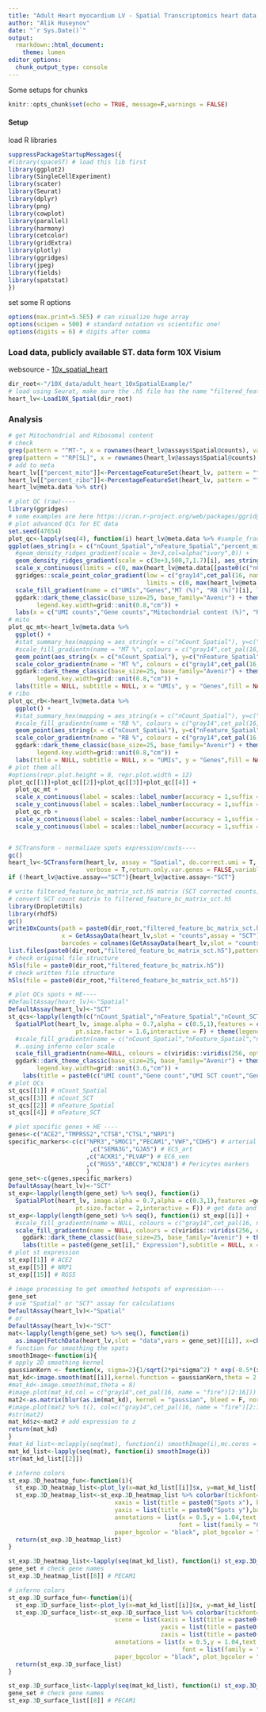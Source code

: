 ```yaml
---
title: "Adult Heart myocardium LV - Spatial Transcriptomics heart data 10X Visium"
author: "Alik Huseynov"
date: "`r Sys.Date()`"
output: 
  rmarkdown::html_document:
    theme: lumen
editor_options: 
  chunk_output_type: console
---
```


Some setups for chunks
```r
knitr::opts_chunk$set(echo = TRUE, message=F,warnings = FALSE)
```
#### Setup
load R libraries
```r
suppressPackageStartupMessages({
#library(spaceST) # load this lib first
library(ggplot2)
library(SingleCellExperiment)
library(scater)
library(Seurat)
library(dplyr)
library(png)
library(cowplot)
library(parallel)
library(harmony)
library(cetcolor)
library(gridExtra)
library(plotly)
library(ggridges)
library(jpeg)
library(fields)
library(spatstat)
})
```

set some R options
```r
options(max.print=5.5E5) # can visualize huge array
options(scipen = 500) # standard notation vs scientific one!
options(digits = 6) # digits after comma
```

### Load data, publicly available ST. data form 10X Visium
websource - [10x_spatial_heart](https://support.10xgenomics.com/spatial-gene-expression/datasets/1.1.0/V1_Human_Heart)
```r
dir_root<-"/10X_data/adult_heart_10xSpatialExample/"
# load using Seurat, make sure the .h5 file has the name "filtered_feature_bc_matrix.h5"
heart_lv<-Load10X_Spatial(dir_root)
```

### Analysis 
```r
# get Mitochondrial and Ribosomal content
# check
grep(pattern = "^MT-", x = rownames(heart_lv@assays$Spatial@counts), value = T)
grep(pattern = "^RP[SL]", x = rownames(heart_lv@assays$Spatial@counts), value = T)
# add to meta
heart_lv[["percent_mito"]]<-PercentageFeatureSet(heart_lv, pattern = "^MT")
heart_lv[["percent_ribo"]]<-PercentageFeatureSet(heart_lv, pattern = "^RP[SL]")
heart_lv@meta.data %>% str()

# plot QC (raw)----
library(ggridges)
# some examples are here https://cran.r-project.org/web/packages/ggridges/vignettes/introduction.html
# plot advanced QCs for EC data
set.seed(47654)
plot_qc<-lapply(seq(4), function(i) heart_lv@meta.data %>% #sample_frac(1) %>%
ggplot(aes_string(x = c("nCount_Spatial","nFeature_Spatial","percent_mito","percent_ribo")[i], y = c("orig.ident"), fill = c("..x.."))) +
  #geom_density_ridges_gradient(scale = 3e+3,col=alpha("ivory",0)) +
  geom_density_ridges_gradient(scale = c(3e+3,500,7,1.7)[i], aes_string(point_fill = c("..x.."),point_color=c("..x..")),point_size = 0.1,col=alpha("cyan",0),jittered_points = TRUE,position = position_raincloud(height = 0.2)) +
  scale_x_continuous(limits = c(0, max(heart_lv@meta.data[[paste0(c("nCount_Spatial","nFeature_Spatial","percent_mito","percent_ribo")[i])]]))) +
  ggridges::scale_point_color_gradient(low = c("gray14",cet_pal(16, name = "fire")[2:8]),high = cet_pal(16, name = "fire")[9:16],
                                       limits = c(0, max(heart_lv@meta.data[[paste0(c("nCount_Spatial","nFeature_Spatial","percent_mito","percent_ribo")[i])]]))) +
  scale_fill_gradient(name = c("UMIs","Genes","MT (%)", "RB (%)")[i], low = c("gray14",cet_pal(16, name = "fire")[2:8]),high = cet_pal(16, name = "fire")[9:16],limits = c(0, max(heart_lv@meta.data[[paste0(c("nCount_Spatial","nFeature_Spatial","percent_mito","percent_ribo")[i])]]))) +
  ggdark::dark_theme_classic(base_size=25, base_family="Avenir") + theme(legend.text=element_text(size=25),legend.position="right", legend.key.height=grid::unit(2.5,"cm"),
        legend.key.width=grid::unit(0.8,"cm")) + 
  labs(x = c("UMI counts","Gene counts","Mitochondrial content (%)", "Ribosomal content (%)")[i], y = NULL,fill = NA) + coord_flip())
# mito
plot_qc_mt<-heart_lv@meta.data %>%
  ggplot() +
  #stat_summary_hex(mapping = aes_string(x = c("nCount_Spatial"), y=c("nFeature_Spatial"), z=c("percent_mito")),bins = 150,fun = function(i) mean(i)) +
  #scale_fill_gradientn(name = "MT %", colours = c("gray14",cet_pal(16, name = "fire")[2:16])) +
  geom_point(aes_string(x = c("nCount_Spatial"), y=c("nFeature_Spatial"), color=c("percent_mito"))) +
  scale_color_gradientn(name = "MT %", colours = c("gray14",cet_pal(16, name = "fire")[2:16])) +
  ggdark::dark_theme_classic(base_size=25, base_family="Avenir") + theme(legend.text=element_text(size=25),legend.position="right", legend.key.height=grid::unit(2.5,"cm"),
        legend.key.width=grid::unit(0.8,"cm")) + 
  labs(title = NULL, subtitle = NULL, x = "UMIs", y = "Genes",fill = NA)
# ribo
plot_qc_rb<-heart_lv@meta.data %>% 
  ggplot() +
  #stat_summary_hex(mapping = aes_string(x = c("nCount_Spatial"), y=c("nFeature_Spatial"), z=c("percent_ribo")),bins = 150,fun = function(i) mean(i)) +
  #scale_fill_gradientn(name = "RB %", colours = c("gray14",cet_pal(16, name = "fire")[2:16])) +
  geom_point(aes_string(x = c("nCount_Spatial"), y=c("nFeature_Spatial"), color=c("percent_ribo"))) +
  scale_color_gradientn(name = "RB %", colours = c("gray14",cet_pal(16, name = "fire")[2:16])) +
  ggdark::dark_theme_classic(base_size=25, base_family="Avenir") + theme(legend.text=element_text(size=25),legend.position="right", legend.key.height=grid::unit(2.5,"cm"),
        legend.key.width=grid::unit(0.8,"cm")) + 
  labs(title = NULL, subtitle = NULL, x = "UMIs", y = "Genes",fill = NA)
# plot them all
#options(repr.plot.height = 8, repr.plot.width = 12)
plot_qc[[1]]+plot_qc[[2]]+plot_qc[[3]]+plot_qc[[4]] +
  plot_qc_mt +
  scale_x_continuous(label = scales::label_number(accuracy = 1,suffix = "K", scale = 1/1000)) +
  scale_y_continuous(label = scales::label_number(accuracy = 1,suffix = "K", scale = 1/1000)) + 
  plot_qc_rb +
  scale_x_continuous(label = scales::label_number(accuracy = 1,suffix = "K", scale = 1/1000)) +
  scale_y_continuous(label = scales::label_number(accuracy = 1,suffix = "K", scale = 1/1000))


# SCTransform - normaliaze spots expression/couts----
gc()
heart_lv<-SCTransform(heart_lv, assay = "Spatial", do.correct.umi = T, vars.to.regress = c("percent_mito","percent_ribo"), 
                      verbose = T,return.only.var.genes = FALSE,variable.features.n = 5000)
if (!heart_lv@active.assay=="SCT"){heart_lv@active.assay<-"SCT"}

# write filtered_feature_bc_matrix_sct.h5 matrix (SCT corrected counts)----
# convert SCT count matrix to filtered_feature_bc_matrix_sct.h5
library(DropletUtils)
library(rhdf5)
gc()
write10xCounts(path = paste0(dir_root,"filtered_feature_bc_matrix_sct.h5"), type = c("HDF5"), overwrite = T,version = "3",
               x = GetAssayData(heart_lv,slot = "counts",assay = "SCT"), genome = "GRCh38", 
               barcodes = colnames(GetAssayData(heart_lv,slot = "counts",assay = "SCT")), gene.id = rownames(GetAssayData(heart_lv,slot = "counts",assay = "SCT")))
list.files(paste0(dir_root,"filtered_feature_bc_matrix_sct.h5"),pattern = "_sct.h5")
# check original file structure
h5ls(file = paste0(dir_root,"filtered_feature_bc_matrix.h5"))
# check written file structure
h5ls(file = paste0(dir_root,"filtered_feature_bc_matrix_sct.h5"))

# plot QCs spots + HE----
#DefaultAssay(heart_lv)<-"Spatial"
DefaultAssay(heart_lv)<-"SCT"
st_qcs<-lapply(length(c("nCount_Spatial","nFeature_Spatial","nCount_SCT","nFeature_SCT","percent_mito","percent_ribo")) %>% seq(), function(i) 
  SpatialPlot(heart_lv, image.alpha = 0.7,alpha = c(0.5,1),features = c("nCount_Spatial","nFeature_Spatial","nCount_SCT","nFeature_SCT","percent_mito","percent_ribo")[i],slot = "data",
                   pt.size.factor = 1.6,interactive = F) + theme(legend.position = "right") + 
  #scale_fill_gradientn(name = c("nCount_Spatial","nFeature_Spatial","nCount_SCT","nFeature_SCT","percent_mito","percent_ribo")[i], colours = c("gray14",cet_pal(16, name = "fire")[2:16])) + 
  #..using inferno color scale
  scale_fill_gradientn(name=NULL, colours = c(viridis::viridis(256, option = "inferno"))) + 
  ggdark::dark_theme_classic(base_size=25, base_family="Avenir") + theme(legend.text=element_text(size=25),legend.position="top", legend.key.height=grid::unit(1.2,"cm"),
        legend.key.width=grid::unit(3.6,"cm")) + 
    labs(title = paste0(c("UMI count","Gene count","UMI SCT count","Gene SCT count","% mito","% ribo")[i]),subtitle = NULL, x = "Spots x", y = "Spots y"))
# plot QCs
st_qcs[[1]] # nCount_Spatial
st_qcs[[3]] # nCount_SCT
st_qcs[[2]] # nFeature_Spatial
st_qcs[[4]] # nFeature_SCT

# plot specific genes + HE ----
genes<-c("ACE2","TMPRSS2","CTSB","CTSL","NRP1")
specific_markers<-c(c("NPR3","SMOC1","PECAM1","VWF","CDH5") # arterial and pan-EC markers
                       ,c("SEMA3G","GJA5") # EC5_art
                      ,c("ACKR1","PLVAP") # EC6_ven
                      ,c("RGS5","ABCC9","KCNJ8") # Pericytes markers
                      )
gene_set<-c(genes,specific_markers)
DefaultAssay(heart_lv)<-"SCT"
st_exp<-lapply(length(gene_set) %>% seq(), function(i) 
  SpatialPlot(heart_lv, image.alpha = 0.7,alpha = c(0.3,1),features =gene_set[i],slot = "data",
                   pt.size.factor = 2,interactive = F)) # get data and plots
st_exp<-lapply(length(gene_set) %>% seq(), function(i) st_exp[[i]] + 
  #scale_fill_gradientn(name = NULL, colours = c("gray14",cet_pal(16, name = "fire")[2:16])) + 
  scale_fill_gradientn(name = NULL, colours = c(viridis::viridis(256, option = "inferno")),round(seq(min(st_exp[[i]]$data[[3]]), max(st_exp[[i]]$data[[3]]),0.4),digits = 1)) +
    ggdark::dark_theme_classic(base_size=25, base_family="Avenir") + theme(legend.text=element_text(size=25),legend.position="top", legend.key.height=grid::unit(1.2,"cm"), legend.key.width=grid::unit(4,"cm")) + 
    labs(title = paste0(gene_set[i]," Expression"),subtitle = NULL, x = "Spots x", y = "Spots y"))
# plot st expression
st_exp[[1]] # ACE2
st_exp[[5]] # NRP1
st_exp[[15]] # RGS5

# image processing to get smoothed hotspots of expression----
gene_set
# use "Spatial" or "SCT" assay for calculations
DefaultAssay(heart_lv)<-"Spatial"
# or 
DefaultAssay(heart_lv)<-"SCT"
mat<-lapply(length(gene_set) %>% seq(), function(i) 
  as.image(FetchData(heart_lv,slot = "data",vars = gene_set)[[i]], x=cbind(GetTissueCoordinates(heart_lv)[[2]], max(GetTissueCoordinates(heart_lv)[[1]]) - GetTissueCoordinates(heart_lv)[[1]] + min(GetTissueCoordinates(heart_lv)[[1]])), nx = max(GetTissueCoordinates(heart_lv)[[1]]), ny = max(GetTissueCoordinates(heart_lv)[[1]])))
# function for smoothing the spots
smoothImage<-function(i){
# apply 2D smoothing kernel
gaussianKern <- function(x, sigma=2){1/sqrt(2*pi*sigma^2) * exp(-0.5*(x)^2 / sigma^2)} # eg https://github.com/NCAR/fields/blob/master/vignette/smooth.Rmd
mat_kd<-image.smooth(mat[[i]],kernel.function = gaussianKern,theta = 2.4)
#mat_kd<-image.smooth(mat,theta = 8)
#image.plot(mat_kd,col = c("gray14",cet_pal(16, name = "fire")[2:16]))
mat2<-as.matrix(blur(as.im(mat_kd), kernel = "gaussian", bleed = F, normalise = F, sigma = 8))
#image.plot(mat2 %>% t(), col=c("gray14",cet_pal(16, name = "fire")[2:16]), main="smoothed image")
#str(mat2)
mat_kd$z<-mat2 # add expression to z
return(mat_kd)
}
#mat_kd_list<-mclapply(seq(mat), function(i) smoothImage(i),mc.cores = 22)
mat_kd_list<-lapply(seq(mat), function(i) smoothImage(i))
str(mat_kd_list[[2]])

# inferno colors
st_exp.3D_heatmap_fun<-function(i){
  st_exp.3D_heatmap_list<-plot_ly(x=mat_kd_list[[i]]$x, y=mat_kd_list[[i]]$y, z=mat_kd_list[[i]]$z,type = "heatmap",colors=c(viridis::viridis(256, option = "inferno")))
  st_exp.3D_heatmap_list<-st_exp.3D_heatmap_list %>% colorbar(tickfont=list(color="ivory")) %>% layout(legend = list(font = list(family = "Courier New", size = 20,color="ivory")),
                              xaxis = list(title = paste0("Spots x"), backgroundcolor="black", color="ivory", gridcolor="black",showbackground=T,zerolinecolor="black"), 
                              yaxis = list(title = paste0("Spots y"),backgroundcolor="black", color="ivory", gridcolor="black",showbackground=T,zerolinecolor="black"),
                              annotations = list(x = 0.5,y = 1.04,text = paste0(gene_set[i]),size = 2,xref = "paper",yref = "paper",showarrow = F,
                                                font = list(family = "Courier New", size = 25,color="ivory")),
                              paper_bgcolor = "black", plot_bgcolor = "black")
  return(st_exp.3D_heatmap_list)
}

st_exp.3D_heatmap_list<-lapply(seq(mat_kd_list), function(i) st_exp.3D_heatmap_fun(i))
gene_set # check gene names
st_exp.3D_heatmap_list[[8]] # PECAM1

# inferno colors
st_exp.3D_surface_fun<-function(i){
  st_exp.3D_surface_list<-plot_ly(x=mat_kd_list[[i]]$x, y=mat_kd_list[[i]]$y, z=mat_kd_list[[i]]$z,type = "surface",colors=c(viridis::viridis(256, option = "inferno")))
  st_exp.3D_surface_list<-st_exp.3D_surface_list %>% colorbar(tickfont=list(color="ivory")) %>% layout(legend = list(font = list(family = "Courier New", size = 20,color="ivory")),
                              scene = list(xaxis = list(title = paste0("Spots x"),backgroundcolor="black", color="ivory", gridcolor="black",showbackground=T,zerolinecolor="black"), 
                                           yaxis = list(title = paste0("Spots x"),backgroundcolor="black", color="ivory", gridcolor="black",showbackground=T,zerolinecolor="black"), 
                                           zaxis = list(title = paste0("Expression"),backgroundcolor="black", color="ivory", gridcolor="black",showbackground=T,zerolinecolor="black")),
                              annotations = list(x = 0.5,y = 1.04,text = paste0(gene_set[i]),size = 2,xref = "paper",yref = "paper",showarrow = F, 
                                                 font = list(family = "Courier New", size = 25,color="ivory")),
                              paper_bgcolor = "black", plot_bgcolor = "black")
  return(st_exp.3D_surface_list)
}

st_exp.3D_surface_list<-lapply(seq(mat_kd_list), function(i) st_exp.3D_surface_fun(i))
gene_set # check gene names
st_exp.3D_surface_list[[8]] # PECAM1

```

